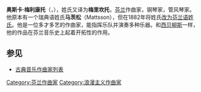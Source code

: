 {{Infobox classical
| 中文名 = 奥斯卡·梅利康托
| 画像 = Oskar Merikanto.gif
| 附注 = 1900年代早期的梅利康托
| 原文名 = Oskar Merikanto
| 国别 = {{FIN}}
| 出生日期 = 1868年8月5日
| 出生地 = 芬兰[[赫尔辛基|赫尔辛基]]
| 逝世日期 = 1924年2月17日(75歲)
| 逝世地 = 芬兰[[豪斯耶尔维|豪斯耶尔维]]
| 所属时期 = [[浪漫主义|浪漫主义]]
| 所属乐派 = 
| 擅长作品类型 = 歌剧、管风琴曲
| 代表作 = 管风琴曲《帕萨卡里亚》、歌剧《北方少女》
| 师从 = 
| 学生 = 
| 官方网站 =
}}
'''奥斯卡·梅利康托'''（{{lang-fi|Oskar Merikanto}}，{{bd|1868年|8月5日|1924年|2月17日|catIdx=M}}），姓氏又译为'''梅里坎托'''，[[芬兰|芬兰]]作曲家，钢琴家，管风琴家。他原本有一个瑞典语姓氏'''马茨松'''（Mattsson），但在1882年将姓氏[[芬兰人名#外语姓氏芬兰化|改为芬兰语姓氏]]。他是一位多才多艺的作曲家，能指挥乐队并演奏多种乐器。和[[西贝柳斯|西贝柳斯]]一样，他的作品在芬兰音乐史上起着开拓性的作用。

== 参见 ==
* [[古典音乐作曲家列表|古典音乐作曲家列表]]

{{Authority control}}

{{DEFAULTSORT:Merikanto, Oskar}}
[[Category:芬兰作曲家|Category:芬兰作曲家]]
[[Category:浪漫主义作曲家|Category:浪漫主义作曲家]]